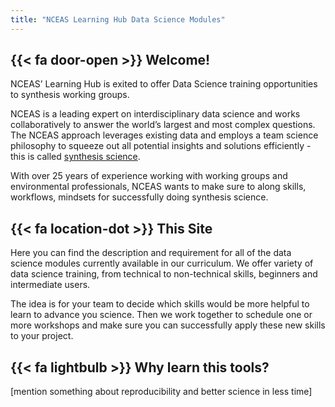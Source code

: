 ```yaml
---
title: "NCEAS Learning Hub Data Science Modules"
---
```


## {{< fa door-open >}}   Welcome!

NCEAS' Learning Hub is exited to offer Data Science training opportunities to synthesis working groups.

NCEAS is a leading expert on interdisciplinary data science and works collaboratively to answer the world's largest and most complex questions. The NCEAS approach leverages existing data and employs a team science philosophy to squeeze out all potential insights and solutions efficiently - this is called [synthesis science](https://www.nceas.ucsb.edu/our-approach).

With over 25 years of experience working with working groups and environmental professionals, NCEAS wants to make sure to along skills, workflows, mindsets for successfully doing synthesis science.

## {{< fa location-dot >}} This Site

Here you can find the description and requirement for all of the data science modules currently available in our curriculum. We offer variety of data science training, from technical to non-technical skills, beginners and intermediate users.

The idea is for your team to decide which skills would be more helpful to learn to advance you science. Then we work together to schedule one or more workshops and make sure you can successfully apply these new skills to your project.

## {{< fa lightbulb >}} Why learn this tools?

\[mention something about reproducibility and better science in less time\]
